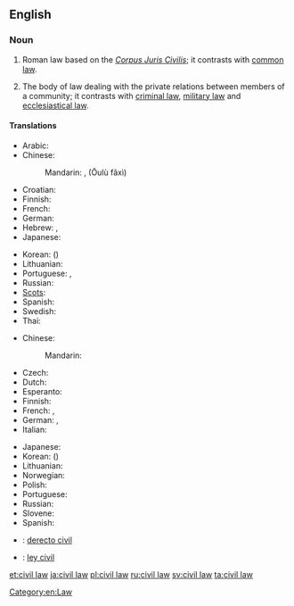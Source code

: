 {{wikipedia}}
==English==

===Noun===
{{en-noun|sg=[[civil]] [[law]]}}

# {{legal}} Roman law based on the ''[[Corpus Juris Civilis]]''; it contrasts with [[common law]].
# {{legal}} The body of law dealing with the private relations between members of a community; it contrasts with [[criminal law]], [[military law]] and [[ecclesiastical law]].

====Translations====
{{trans-top|legal system contrasting with common law}}
* Arabic: {{Arab|[[قانون مدني]]}} {{m}}
* Chinese:
*: Mandarin: {{Hant|[[歐陸]][[法系]]}}, {{Hans|[[欧陆]][[法系]]}} (Ōulù fǎxì)
* Croatian: {{t|hr|građansko pravo|n}}
* Finnish: {{t|fi|säädösoikeus}}
* French: {{t|fr|droit civil|m}}
* German: {{t|de|kontinentaleuropäischer Rechtskreis|m}}
* Hebrew: {{t|he|המשפט הקונטיננטלי}}, {{t|he|משפט אזרחי}}
* Japanese: {{t|ja|大陸法|tr=たいりくほう, tairiku hō}}
{{trans-mid}}
* Korean: {{t|ko|대륙법|tr=daeryukbeop|sc=Kore}} ({{t|ko|大陸法|sc=Kore}})
* Lithuanian: {{t|lt|kontinentinė teisė|xs=Lithuanian}}
* Portuguese: {{t-|pt|civil law|f}}, {{t|pt|direito romano-germânico|m}}
* Russian: {{t|ru|романо-германское право|n|tr=románo-germánskoje právo}}
* [[Scots]]: {{tø|sco|ceevil law}}
* Spanish: {{t|es|derecho continental|m}}
* Swedish: {{t|sv|civilrätt}}
* Thai: {{t|th|กฎหมายแพ่ง|tr=gòd măai pâeng|sc=Thai}}
{{trans-bottom}}

{{trans-top|body of law dealing with private relations}}
* Chinese:
*: Mandarin: {{t|zh|民法|tr=mínfǎ|sc=Hani}}
* Czech: {{t-|cs|občanské právo|n}}
* Dutch: {{t|nl|burgerlijk Wetboek}}
* Esperanto: {{t|eo|civila kodo|xs=Esperanto}}
* Finnish: {{t|fi|siviilioikeus}}
* French: {{t|fr|droit civil|m}}, {{t|fr|code civil|m}}
* German: {{t-|de|Zivilrecht|n}}, {{t+|de|Privatrecht|n}}
* Italian: {{t|it|diritto civile|m}}
{{trans-mid}}
* Japanese: {{t|ja|民法|tr=みんぽう, mimpō|sc=Jpan}}
* Korean: {{t|ko|민법|tr=minbeop|sc=Kore}} ({{t|ko|民法|sc=Kore}})
* Lithuanian: {{t|lt|civiline teise|xs=Lithuanian}}
* Norwegian: {{t|no|privatrecht}}
* Polish: {{t|pl|prawo cywilne|n}}
* Portuguese: {{t|pt|direito civil|m}}
* Russian: {{t+|ru|гражданское право|n|tr=graždánskoje právo}}
* Slovene: {{t|sl|civilno pravo|n}}
* Spanish: {{t|es|derecho civil|m}}
{{trans-bottom}}

{{checktrans-top}}
* {{ttbc|ia}}: [[derecto civil]]
* {{ttbc|es}}: [[ley civil]] {{f}}
{{trans-bottom}}

[[Category:en:Law]]

[[et:civil law]]
[[ja:civil law]]
[[pl:civil law]]
[[ru:civil law]]
[[sv:civil law]]
[[ta:civil law]]